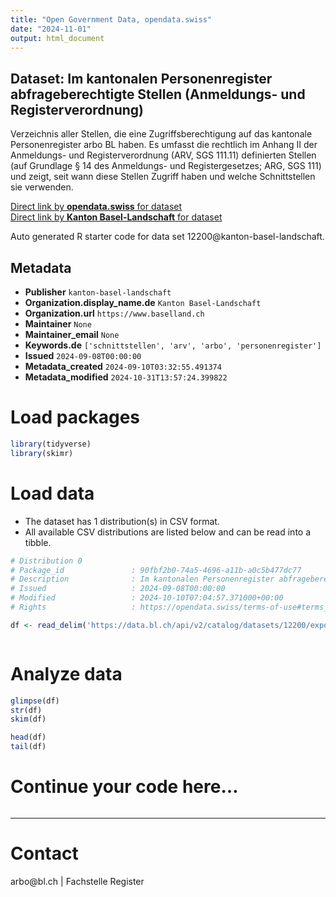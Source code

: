 ```yaml
---
title: "Open Government Data, opendata.swiss"
date: "2024-11-01"
output: html_document
---
```


## Dataset: Im kantonalen Personenregister abfrageberechtigte Stellen (Anmeldungs- und Registerverordnung)

Verzeichnis aller Stellen, die eine Zugriffsberechtigung auf das kantonale Personenregister arbo BL haben. Es umfasst die rechtlich im Anhang II der Anmeldungs- und Registerverordnung (ARV, SGS 111.11) definierten Stellen (auf Grundlage § 14 des Anmeldungs- und Registergesetzes; ARG, SGS 111) und zeigt, seit wann diese Stellen Zugriff haben und welche Schnittstellen sie verwenden.

[Direct link by **opendata.swiss** for dataset](https://opendata.swiss/de/dataset/im-kantonalen-personenregister-abfrageberechtigte-stellen-anmeldungs-und-registerverord-07-2024)<br>
[Direct link by **Kanton Basel-Landschaft** for dataset](https://data.bl.ch/explore/dataset/12200/)

Auto generated R starter code for data set 12200@kanton-basel-landschaft.

## Metadata

- **Publisher** `kanton-basel-landschaft`
- **Organization.display_name.de** `Kanton Basel-Landschaft`
- **Organization.url** `https://www.baselland.ch`
- **Maintainer** `None`
- **Maintainer_email** `None`
- **Keywords.de** `['schnittstellen', 'arv', 'arbo', 'personenregister']`
- **Issued** `2024-09-08T00:00:00`
- **Metadata_created** `2024-09-10T03:32:55.491374`
- **Metadata_modified** `2024-10-31T13:57:24.399822`


# Load packages

```r

library(tidyverse)
library(skimr)

```

# Load data

-   The dataset has 1 distribution(s) in CSV format.
-   All available CSV distributions are listed below and can be read into a tibble.

```r

# Distribution 0
# Package_id               : 90fbf2b0-74a5-4696-a11b-a0c5b477dc77
# Description              : Im kantonalen Personenregister abfrageberechtigte Stellen (Anmeldungs- und Registerverordnung) (csv)
# Issued                   : 2024-09-08T00:00:00
# Modified                 : 2024-10-10T07:04:57.371000+00:00
# Rights                   : https://opendata.swiss/terms-of-use#terms_by

df <- read_delim('https://data.bl.ch/api/v2/catalog/datasets/12200/exports/csv?use_labels=true')



```

# Analyze data

```r

glimpse(df)
str(df)
skim(df)

head(df)
tail(df)

```

# Continue your code here...

```r

```

------------------------------------------------------------------------

# Contact

arbo@bl.ch | Fachstelle Register

